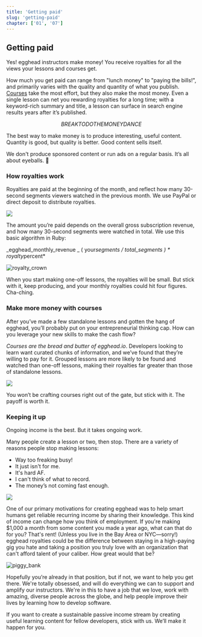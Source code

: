 ```yaml
---
title: 'Getting paid'
slug: 'getting-paid'
chapter: ['01', '07']
---
```


## Getting paid

Yes! egghead instructors make money! You receive royalties for all the views your lessons and courses get.

How much you get paid can range from "lunch money" to "paying the bills!", and primarily varies with the quality and quantity of what you publish. [Courses](/why-create-a-course) take the most effort, but they also make the most money. Even a single lesson can net you rewarding royalties for a long time; with a keyword-rich summary and title, a lesson can surface in search engine results years after it’s published.

$$ BREAK TO DO THE MONEY DANCE $$

The best way to make money is to produce interesting, useful content. Quantity is good, but quality is better. Good content sells itself.

We don't produce sponsored content or run ads on a regular basis. It’s all about eyeballs. 👀

### How royalties work

Royalties are paid at the beginning of the month, and reflect how many 30-second segments viewers watched in the previous month. We use PayPal or direct deposit to distribute royalties.

![](https://media2.giphy.com/media/BZhxwIs7as5ngfbVSN/giphy.gif)

The amount you’re paid depends on the overall gross subscription revenue, and how many 30-second segments were watched in total. We use this basic algorithm in Ruby:

_egghead_monthly_revenue _ ( your*segments / total_segments ) * royalty*percent*

![royalty_crown](../../../images/illustrations/ch1_s2_royaltycrown.png)

When you start making one-off lessons, the royalties will be small. But stick with it, keep producing, and your monthly royalties could hit four figures. Cha-ching.

### Make more money with courses

After you’ve made a few standalone lessons and gotten the hang of egghead, you’ll probably put on your entrepreneurial thinking cap. How can you leverage your new skills to make the cash flow?

_Courses are the bread and butter of egghead.io_. Developers looking to learn want curated chunks of information, and we’ve found that they’re willing to pay for it. Grouped lessons are more likely to be found and watched than one-off lessons, making their royalties far greater than those of standalone lessons.

![](https://d2mxuefqeaa7sj.cloudfront.net/s_5039938F092F55E0495D77B9A65DAF41A0665506BE0DA505220FAFB13AF54251_1530308382885_image.png)

You won’t be crafting courses right out of the gate, but stick with it. The payoff is worth it.

### Keeping it up

Ongoing income is the best. But it takes ongoing work.

Many people create a lesson or two, then stop. There are a variety of reasons people stop making lessons:

- Way too freaking busy!
- It just isn't for me.
- It's hard AF.
- I can't think of what to record.
- The money’s not coming fast enough.

![](https://media.giphy.com/media/D3ggX9iWqOHza/giphy.gif)

One of our primary motivations for creating egghead was to help smart humans get reliable recurring income by sharing their knowledge. This kind of income can change how you think of employment. If you're making \$1,000 a month from some content you made a year ago, what can that do for you? That's rent! (Unless you live in the Bay Area or NYC—sorry!) egghead royalties could be the difference between staying in a high-paying gig you hate and taking a position you truly love with an organization that can't afford talent of your caliber. How great would that be?

![piggy_bank](../../../images/illustrations/ch1_s7_piggybank.png)

Hopefully you’re already in that position, but if not, we want to help you get there. We're totally obsessed, and will do everything we can to support and amplify our instructors. We're in this to have a job that we love, work with amazing, diverse people across the globe, and help people improve their lives by learning how to develop software.

If you want to create a sustainable passive income stream by creating useful learning content for fellow developers, stick with us. We’ll make it happen for you.
